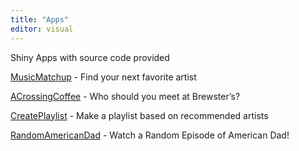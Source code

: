 ```yaml
---
title: "Apps"
editor: visual
---
```


Shiny Apps with source code provided

[MusicMatchup](https://dbrocker.shinyapps.io/MusicMatchup/) - Find your next favorite artist

[ACrossingCoffee](https://dbrocker.shinyapps.io/ACrossingCoffee/) - Who should you meet at Brewster's?

[CreatePlaylist](link) - Make a playlist based on recommended artists

[RandomAmericanDad](https://dbrocker.shinyapps.io/RandomAmericanDad/) - Watch a Random Episode of American Dad!
